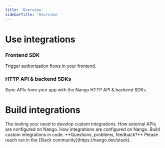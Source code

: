 ```yaml
---
title: 'Overview'
sidebarTitle: 'Overview'
---
```


# Use integrations

### Frontend SDK

Trigger authorization flows in your frontend.

<CardGroup cols={2}>
    <Card title="Frontend" href="/reference/sdks/frontend" icon="js" color="#F7D300">
    </Card>
</CardGroup>

### HTTP API & backend SDKs

Sync APIs from your app with the Nango HTTP API & backend SDKs.

<CardGroup cols={2}>
    <Card title="HTTP API" href="/reference/api" icon="cloud" color="#F7D300">
    </Card>
    <Card title="Node" href="/reference/sdks/node" icon="node" color="#68a063">
    </Card>
    <Card href="/reference/sdks/python" title="Python" icon="python" color="#4c8abe">
    </Card>
    <Card href="/reference/sdks/java" title="Java" icon="java" color="#e41f23">
    </Card>
    <Card href="/reference/sdks/ruby" title="Ruby" icon="gem" color="#ac0d01">
    </Card>
    <Card href="/reference/sdks/go" title="Golang" icon="golang" color="#00add8">
    </Card>
    <Card href="/reference/sdks/rust" title="Rust" icon="rust" color="#cd412b">
    </Card>
    <Card href="/reference/sdks/php" title="PHP" icon="php" color="#787cb4">
    </Card>
</CardGroup>



# Build integrations    

<CardGroup cols={2}>
    <Card title="CLI" href="/reference/cli" icon="terminal" color="#F7D300">
        The tooling your need to develop custom integrations.
    </Card>
    <Card title="APIs config (providers.yaml)" href="/reference/api-configuration" icon="network-wired" color="#F7D300">
        How external APIs are configured on Nango.
    </Card>
    <Card title="Integration config (nango.yaml)" href="/reference/integration-configuration" icon="arrow-right-arrow-left" color="#F7D300">
        How integrations are configured on Nango.
    </Card>
    <Card title="Scripts" href="/reference/scripts" icon="code" color="#F7D300">
        Build custom integrations in code.
    </Card>
</CardGroup>

<Tip>
**Questions, problems, feedback?** Please reach out in the [Slack community](https://nango.dev/slack).
</Tip>
